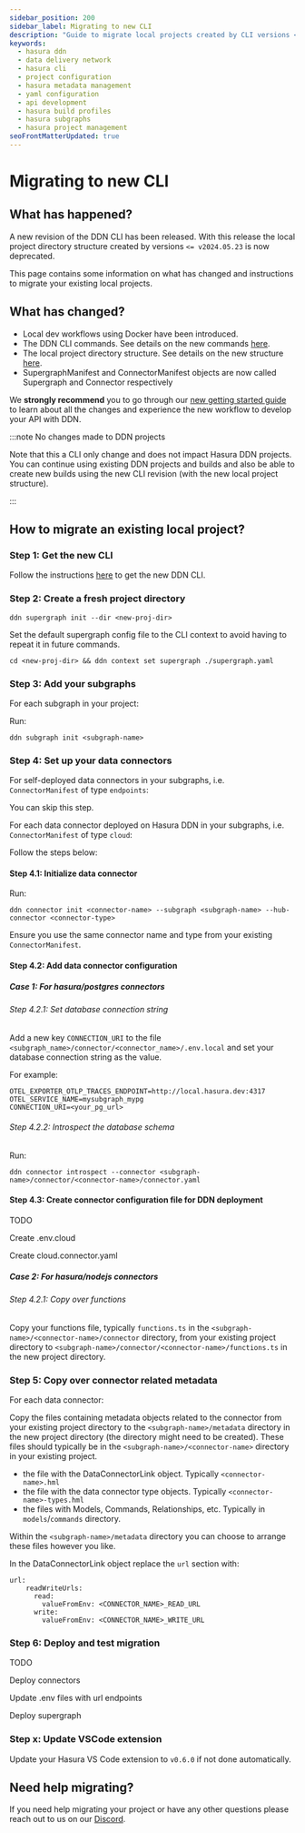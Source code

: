 ```yaml
---
sidebar_position: 200
sidebar_label: Migrating to new CLI
description: "Guide to migrate local projects created by CLI versions <= v2024.05.23"
keywords:
  - hasura ddn
  - data delivery network
  - hasura cli
  - project configuration
  - hasura metadata management
  - yaml configuration
  - api development
  - hasura build profiles
  - hasura subgraphs
  - hasura project management
seoFrontMatterUpdated: true
---
```


# Migrating to new CLI

## What has happened?

A new revision of the DDN CLI has been released. With this release the local project directory
structure created by versions `<= v2024.05.23` is now deprecated.

This page contains some information on what has changed and instructions to migrate your existing local projects.


## What has changed?

- Local dev workflows using Docker have been introduced.
- The DDN CLI commands. See details on the new commands [here](/cli/commands/ddn).
- The local project directory structure. See details on the new structure [here](/project-configuration/config).
- SupergraphManifest and ConnectorManifest objects are now called Supergraph and Connector respectively

We **strongly recommend** you to go through our [new getting started guide](/getting-started/overview) to learn
about all the changes and experience the new workflow to develop your API with DDN.

:::note No changes made to DDN projects

Note that this a CLI only change and does not impact Hasura DDN projects. You can continue using existing DDN projects
and builds and also be able to create new builds using the new CLI revision (with the new local project structure).

:::


## How to migrate an existing local project?

### Step 1: Get the new CLI

Follow the instructions [here](/cli/installation) to get the new DDN CLI.

### Step 2: Create a fresh project directory

```
ddn supergraph init --dir <new-proj-dir>
```

Set the default supergraph config file to the CLI context to avoid having to repeat it in future commands.
```
cd <new-proj-dir> && ddn context set supergraph ./supergraph.yaml
```

### Step 3: Add your subgraphs

For each subgraph in your project:

Run:
```
ddn subgraph init <subgraph-name>
```

### Step 4: Set up your data connectors

For self-deployed data connectors in your subgraphs, i.e. `ConnectorManifest` of type `endpoints`:

You can skip this step.

For each data connector deployed on Hasura DDN in your subgraphs, i.e. `ConnectorManifest` of type `cloud`:

Follow the steps below:

#### Step 4.1: Initialize data connector

Run:
```
ddn connector init <connector-name> --subgraph <subgraph-name> --hub-connector <connector-type>
```

Ensure you use the same connector name and type from your existing `ConnectorManifest`.

#### Step 4.2: Add data connector configuration

##### Case 1: For hasura/postgres connectors
  
###### Step 4.2.1: Set database connection string
  
Add a new key `CONNECTION_URI` to the file `<subgraph_name>/connector/<connector_name>/.env.local` and
set your database connection string as the value.

For example:
```
OTEL_EXPORTER_OTLP_TRACES_ENDPOINT=http://local.hasura.dev:4317
OTEL_SERVICE_NAME=mysubgraph_mypg
CONNECTION_URI=<your_pg_url>
```
  
###### Step 4.2.2: Introspect the database schema
  
Run:

```
ddn connector introspect --connector <subgraph-name>/connector/<connector-name>/connector.yaml
```

#### Step 4.3: Create connector configuration file for DDN deployment

TODO

Create .env.cloud

Create cloud.connector.yaml

##### Case 2: For hasura/nodejs connectors

###### Step 4.2.1: Copy over functions

Copy your functions file, typically `functions.ts` in the `<subgraph-name>/<connector-name>/connector` directory, from
your existing project directory to `<subgraph-name>/connector/<connector-name>/functions.ts` in the new project
directory.

### Step 5: Copy over connector related metadata

For each data connector:

Copy the files containing metadata objects related to the connector from your existing
project directory to the `<subgraph-name>/metadata` directory in the new project directory (the directory might need
to be created). These files should typically be in the `<subgraph-name>/<connector-name>` directory in your existing
project.

- the file with the DataConnectorLink object. Typically `<connector-name>.hml`
- the file with the data connector type objects. Typically `<connector-name>-types.hml`
- the files with Models, Commands, Relationships, etc. Typically in `models`/`commands` directory.

Within the `<subgraph-name>/metadata` directory you can choose to arrange these
files however you like.

In the DataConnectorLink object replace the `url` section with:
```
url:
    readWriteUrls:
      read:
        valueFromEnv: <CONNECTOR_NAME>_READ_URL
      write:
        valueFromEnv: <CONNECTOR_NAME>_WRITE_URL
```

### Step 6: Deploy and test migration

TODO

Deploy connectors

Update .env files with url endpoints

Deploy supergraph

### Step x: Update VSCode extension

Update your Hasura VS Code extension to `v0.6.0` if not done automatically.

## Need help migrating?

[//]: <> (TODO: put proper reach out link)

If you need help migrating your project or have any other questions please reach out to us on
our [Discord](https://hasura.io/discord).